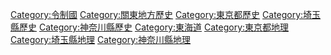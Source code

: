 {{catmore}}
[[Category:令制國|Category:令制國]]
[[Category:關東地方歷史|Category:關東地方歷史]]
[[Category:東京都歷史|Category:東京都歷史]]
[[Category:埼玉縣歷史|Category:埼玉縣歷史]]
[[Category:神奈川縣歷史|Category:神奈川縣歷史]]
[[Category:東海道|Category:東海道]]
[[Category:東京都地理|Category:東京都地理]]
[[Category:埼玉縣地理|Category:埼玉縣地理]]
[[Category:神奈川縣地理|Category:神奈川縣地理]]
